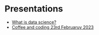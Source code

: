 # Presentations

- [What is data science?](/presentations/what-is-data-science/)
- [Coffee and coding 23rd Februaruy 2023](/presentations/2023-02-23_coffee-and-coding)
